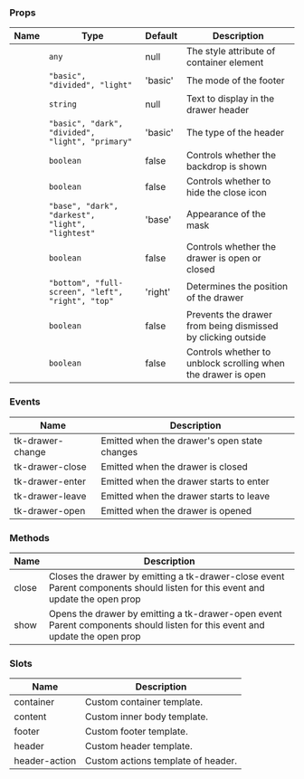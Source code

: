 
### Props

| Name | Type | Default | Description |
| ---- | ---- | ------- | ----------- |
| <TkBadge label="containerStyle" variant="primary" size="large" type="filledlight"/> | <code>any</code> | null | The style attribute of container element |
| <TkBadge label="footerType" variant="primary" size="large" type="filledlight"/> | <code>"basic", "divided", "light"</code> | 'basic' | The mode of the footer |
| <TkBadge label="header" variant="primary" size="large" type="filledlight"/> | <code>string</code> | null | Text to display in the drawer header |
| <TkBadge label="headerType" variant="primary" size="large" type="filledlight"/> | <code>"basic", "dark", "divided", "light", "primary"</code> | 'basic' | The type of the header |
| <TkBadge label="hideBackdrop" variant="primary" size="large" type="filledlight"/> | <code>boolean</code> | false | Controls whether the backdrop is shown |
| <TkBadge label="hideCloseIcon" variant="primary" size="large" type="filledlight"/> | <code>boolean</code> | false | Controls whether to hide the close icon |
| <TkBadge label="maskVariant" variant="primary" size="large" type="filledlight"/> | <code>"base", "dark", "darkest", "light", "lightest"</code> | 'base' | Appearance of the mask |
| <TkBadge label="open" variant="primary" size="large" type="filledlight"/> | <code>boolean</code> | false | Controls whether the drawer is open or closed |
| <TkBadge label="position" variant="primary" size="large" type="filledlight"/> | <code>"bottom", "full-screen", "left", "right", "top"</code> | 'right' | Determines the position of the drawer |
| <TkBadge label="preventDismiss" variant="primary" size="large" type="filledlight"/> | <code>boolean</code> | false | Prevents the drawer from being dismissed by clicking outside |
| <TkBadge label="unblockScroll" variant="primary" size="large" type="filledlight"/> | <code>boolean</code> | false | Controls whether to unblock scrolling when the drawer is open |

### Events

| Name | Description |
| ---- | ----------- |
| tk-drawer-change | Emitted when the drawer's open state changes |
| tk-drawer-close | Emitted when the drawer is closed |
| tk-drawer-enter | Emitted when the drawer starts to enter |
| tk-drawer-leave | Emitted when the drawer starts to leave |
| tk-drawer-open | Emitted when the drawer is opened |

### Methods

| Name | Description |
| ---- | ----------- |
| close | Closes the drawer by emitting a tk-drawer-close event  Parent components should listen for this event and update the open prop |
| show | Opens the drawer by emitting a tk-drawer-open event  Parent components should listen for this event and update the open prop |

### Slots

| Name | Description |
| ---- | ----------- |
| container | Custom container template. |
| content | Custom inner body template. |
| footer | Custom footer template. |
| header | Custom header template. |
| header-action | Custom actions template of header. |
